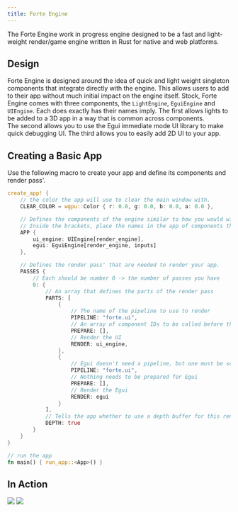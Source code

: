 ```yaml
---
title: Forte Engine
---
```


The Forte Engine work in progress engine designed to be a fast and light-weight render/game engine written in Rust for native and web platforms.

## Design
Forte Engine is designed around the idea of quick and light weight singleton components that integrate directly with the engine.
This allows users to add to their app without much initial impact on the engine itself.  Stock, Forte Engine comes with three components, the `LightEngine`, `EguiEngine` and `UIEngine`.
Each does exactly has their names imply.  The first allows lights to be added to a 3D app in a way that is common across components.  
The second allows you to use the Egui immediate mode UI library to make quick debugging UI.  The third allows you to easily add 2D UI to your app.

## Creating a Basic App
Use the following macro to create your app and define its components and render pass'.

```rust
create_app! {
    // the color the app will use to clear the main window with.
    CLEAR_COLOR = wgpu::Color { r: 0.0, g: 0.0, b: 0.0, a: 0.0 },

    // Defines the components of the engine similar to how you would with a struct.
    // Inside the brackets, place the names in the app of components that component should have access too.
    APP {
        ui_engine: UIEngine[render_engine],
        egui: EguiEngine[render_engine, inputs]
    },

    // Defines the render pass' that are needed to render your app.
    PASSES {
        // Each should be number 0 -> the number of passes you have
        0: {
            // An array that defines the parts of the render pass
            PARTS: [
                {
                    // The name of the pipeline to use to render
                    PIPELINE: "forte.ui",
                    // An array of component IDs to be called before the main render
                    PREPARE: [],
                    // Render the UI
                    RENDER: ui_engine,
                },
                {
                    // Egui doesn't need a pipeline, but one must be set anyway
                    PIPELINE: "forte.ui",
                    // Nothing needs to be prepared for Egui
                    PREPARE: [],
                    // Render the Egui
                    RENDER: egui
                }
            ],
            // Tells the app whether to use a depth buffer for this render pass
            DEPTH: true
        }
    }
}

// run the app
fn main() { run_app::<App>() }
````

## In Action
<img src="/forte-1.png"/>
<img src="/forte-1.gif"/>

<LinkCard title="GitHub" href="https://github.com/Forte-Engine/forte_engine.git" />